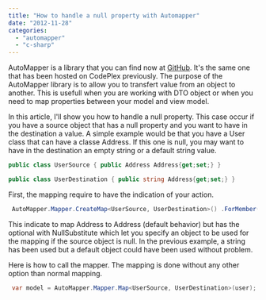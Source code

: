```yaml
---
title: "How to handle a null property with Automapper"
date: "2012-11-28"
categories: 
  - "automapper"
  - "c-sharp"
---
```


AutoMapper is a library that you can find now at [GitHub](https://github.com/AutoMapper/AutoMapper). It's the same one that has been hosted on CodePlex previously. The purpose of the AutoMapper library is to allow you to transfert value from an object to another. This is usefull when you are working with DTO object or when you need to map properties between your model and view model.

In this article, I'll show you how to handle a null property. This case occur if you have a source object that has a null property and you want to have in the destination a value. A simple example would be that you have a User class that can have a classe Address. If this one is null, you may want to have in the destination an empty string or a default string value.


```csharp
public class UserSource { public Address Address{get;set;} }

public class UserDestination { public string Address{get;set;} } 
```

First, the mapping require to have the indication of your action.


```csharp
 AutoMapper.Mapper.CreateMap<UserSource, UserDestination>() .ForMember(dest => dest.Address , opt => opt.NullSubstitute("Address not found") ); 
```

This indicate to map Address to Address (default behavior) but has the optional with NullSubstitute which let you specify an object to be used for the mapping if the source object is null. In the previous example, a string has been used but a default object could have been used without problem.

Here is how to call the mapper. The mapping is done without any other option than normal mapping. 

```csharp
 var model = AutoMapper.Mapper.Map<UserSource, UserDestination>(user); var models = AutoMapper.Mapper.Map<IEnumerable<UserSource>, IEnumerable<UserDestination>>(users); 
```

